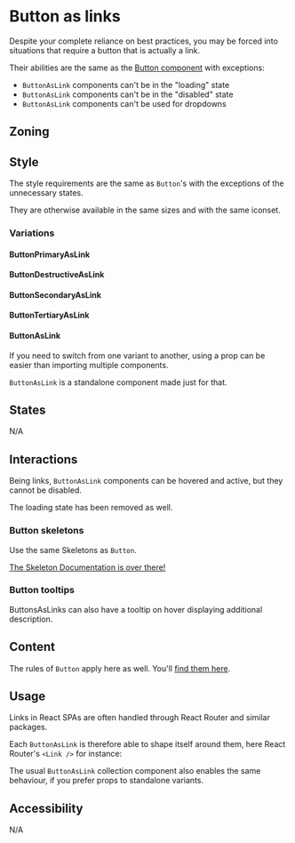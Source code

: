 
<Meta title="Clickable/ButtonAsLink" />

# Button as links

<Status id="buttonAsLink" />

Despite your complete reliance on best practices, you may be forced into situations that require a button that is actually a link.

Their abilities are the same as the [Button component](/docs/clickable-button--docs) with exceptions:

- `ButtonAsLink` components can't be in the "loading" state
- `ButtonAsLink` components can't be in the "disabled" state
- `ButtonAsLink` components can't be used for dropdowns

## Zoning

<FigmaImage
	src="https://www.figma.com/file/vvJTHBAgiLfBpgeKEjmvvZ/Buttons?node-id=3404%3A33661"
	alt="zoning image for buttons as links"
/>

## Style

The style requirements are the same as `Button`'s with the exceptions of the unnecessary states.

They are otherwise available in the same sizes and with the same iconset.

### Variations

<FigmaImage
	src="https://www.figma.com/file/vvJTHBAgiLfBpgeKEjmvvZ/Buttons?node-id=3404%3A33733"
	alt="variations for buttons as links"
/>

<Canvas withSource="closed">
	<Story of={Stories.Variations} />
</Canvas>

#### ButtonPrimaryAsLink

<Canvas>
	<Story of={Stories.PrimaryAsLink} />
</Canvas>

<ArgTypes of={Stories.PrimaryAsLink} />

#### ButtonDestructiveAsLink

<Canvas>
	<Story of={Stories.DestructiveAsLink} />
</Canvas>

<ArgTypes of={Stories.DestructiveAsLink} />

#### ButtonSecondaryAsLink

<Canvas>
	<Story of={Stories.SecondaryAsLink} />
</Canvas>

<ArgTypes of={Stories.SecondaryAsLink} />

#### ButtonTertiaryAsLink

<Canvas>
	<Story of={Stories.TertiaryAsLink} />
</Canvas>

<ArgTypes of={Stories.TertiaryAsLink} />

#### ButtonAsLink

If you need to switch from one variant to another, using a prop can be easier than importing multiple components.

`ButtonAsLink` is a standalone component made just for that.

<Canvas>
	<Story of={Stories.VariantComponent} />
</Canvas>

## States

N/A

## Interactions

Being links, `ButtonAsLink` components can be hovered and active, but they cannot be disabled.

The loading state has been removed as well.

### Button skeletons

Use the same Skeletons as `Button`.

<Canvas>
	<Story of={ButtonStories.SkeletonButton} />
</Canvas>

[The Skeleton Documentation is over there!](/docs/feedback-skeleton--docs)

### Button tooltips

ButtonsAsLinks can also have a tooltip on hover displaying additional description.

<Canvas>
	<Story of={Stories.TooltipButton} />
</Canvas>

## Content

The rules of `Button` apply here as well. You'll [find them here](/docs/clickable-button--docs#content).

## Usage

Links in React SPAs are often handled through React Router and similar packages.

Each `ButtonAsLink` is therefore able to shape itself around them, here React Router's `<Link />` for instance:

<Canvas>
	<Story of={Stories.ButtonAsRouterLink} />
</Canvas>

The usual `ButtonAsLink` collection component also enables the same behaviour, if you prefer props to standalone variants.

<Canvas>
	<Story of={Stories.ButtonAsRouterLinkVariant} />
</Canvas>

## Accessibility

N/A
